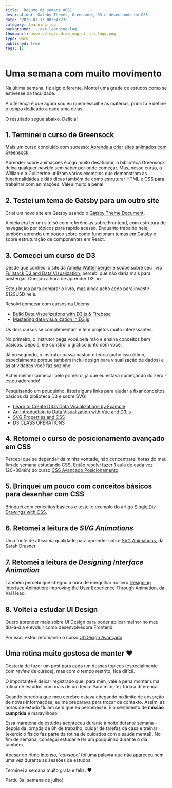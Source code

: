 ```yaml
---
title: 'Resumo da semana #001'
description: 'Gatsby Themes, Greensock, D3 e desenhando em CSS'
date: '2020-07-13 00:54:23'
category: learning-log
background: '--cat-learning-log'
thumbnail: assets/img/undraw_cup_of_tea_6nqg.png
type: work
published: true
tags: []
---
```


# Uma semana com muito movimento

Na última semana, fiz algo diferente. Montei uma grade de estudos como se estivesse na faculdade.

A diferença é que agora sou eu quem escolhe as matérias, prioriza e define o tempo dedicado a cada uma delas. 

O resultado segue abaixo. Delícia!

## 1. Terminei o curso de Greensock

Mais um curso concluído com sucesso: [Aprenda a criar sites animados com Greensock](https://www.udemy.com/course/aprenda-a-criar-sites-animados-com-greensock/). 

Aprender sobre animações é algo muito desafiador, a biblioteca Greensock deixa qualquer *newbie* sem saber por onde começar. Mas, nesse curso, o Willian e o Guilherme utilizam vários exemplos que demonstram as funcionalidades e dão dicas também de como estruturar HTML e CSS para trabalhar com animações. Valeu muito a pena!

## 2. Testei um tema de Gatsby para um outro site

Criei um novo site em Gatsby usando o [Gatsby Theme Document](https://github.com/codebushi/gatsby-theme-document). 

A ideia era ter um site só com referências sobre Frontend, com estrutura de navegação por tópicos para rápido acesso. Enquanto trabalho nele, também aprendo um pouco sobre como funcionam temas em Gatsby e sobre estruturação de componentes em React.

## 3. Comecei um curso de D3

Desde que conheci o site da [Amelia Wattenberger](https://wattenberger.com/) e soube sobre seu livro [Fullstack D3 and Data Visualization](https://www.newline.co/fullstack-d3), percebi que não daria mais para postergar. Chegou a hora de aprender D3. =)

Estou louca para comprar o livro, mas ainda acho cedo para investir $129USD nele. 

Resolvi começar com cursos na Udemy:

- [Build Data Visualizations with D3.js & Firebase](https://www.udemy.com/share/1020mmB0oSeVtQ/)
- [Mastering data visualization in D3.js](https://www.udemy.com/share/101XxQB0oSeVtQ/)

Os dois cursos se complementam e tem projetos muito interessantes. 

No primeiro, o instrutor pega você pela mão e ensina conceitos bem básicos. Depois, ele constrói o gráfico junto com você. 

Já no segundo, o instrutor passa bastante teoria (acho isso ótimo, especialmente porque também inclui design para visualização de dados) e as atividades você faz sozinho. 

Achei melhor começar pelo primeiro, já que eu estava começando do zero - estou adorando! 

Pesquisando um pouquinho, listei alguns links para ajudar a fixar conceitos básicos da biblioteca D3 e sobre SVG:

- [Learn to Create D3.js Data Visualizations by Example](https://www.sitepoint.com/d3-js-data-visualizations/)
- [An Introduction to Data Visualization with Vue and D3.js](https://www.sitepoint.com/vue-d3-data-visualization-intro/)
- [SVG Properties and CSS](https://css-tricks.com/svg-properties-and-css/)
- [D3 CLASS OPERATIONS](https://jaketrent.com/post/d3-class-operations/)

## 4. Retomei o curso de posicionamento avançado em CSS

Percebi que se depender da minha vontade, não concentrarei horas do meu fim de semana estudando CSS. Então resolvi fazer 1 aula de cada vez (20~30min) do curso [CSS Avançado Posicionamento](https://www.origamid.com/curso/css-avancado-posicionamento/). 

## 5. Brinquei um pouco com conceitos básicos para desenhar com CSS

Brinquei com conceitos básicos e testei o exemplo do artigo [Single Div Drawings with CSS](https://hacks.mozilla.org/2014/09/single-div-drawings-with-css/).

## 6. Retomei a leitura de *SVG Animations*

Uma fonte de altíssima qualidade para aprender sobre [SVG Animations](https://www.amazon.com.br/SVG-Animations-Sarah-Drasner/dp/1491939702), da Sarah Drasner. 

## 7. Retomei a leitura de *Designing Interface Animation*

Também percebi que chegou a hora de mergulhar no livro [Designing Interface Animation: Improving the User Experience Through Animation](https://www.amazon.com.br/Designing-Interface-Animation-Improving-Experience-ebook/dp/B01J4NKSZA), da Val Head.

## 8. Voltei a estudar UI Design

Quero aprender mais sobre UI Design para poder aplicar melhor no meu dia-a-dia e evoluir como desenvolvedora Frontend. 

Por isso, estou retomando o curso [UI Design Avançado](https://www.origamid.com/curso/ui-design-avancado/).

## Uma rotina muito gostosa de manter ❤ 

Gostaria de fazer um post para cada um desses tópicos (especialmente com *review* de cursos), mas com o tempo restrito, fica difícil. 

O importante é deixar registrado que, para mim, vale a pena montar uma rotina de estudos com mais de um tema. Para mim, fez toda a diferença. 

Quando percebia que meu cérebro estava chegando no limite de absorção de novas informações, eu me preparava para trocar de contexto. Assim, as horas de estudo fluíam sem que eu percebesse. E o sentimento de **missão cumprida** é maravilhoso!

Essa maratona de estudos aconteceu durante à noite durante semana - depois da jornada de 8h de trabalho, cuidar de tarefas da casa e treinar (exercício físico faz parte da rotina de cuidados com a saúde mental). No fim de semana, consegui estudar e ler um pouquinho durante o dia também.

Apesar do ritmo intenso, *'cansaço'* foi uma palavra que não apareceu nem uma vez durante as sessões de estudos. 

Terminei a semana muito grata e feliz. ❤ 

Partiu 3a. semana de julho!